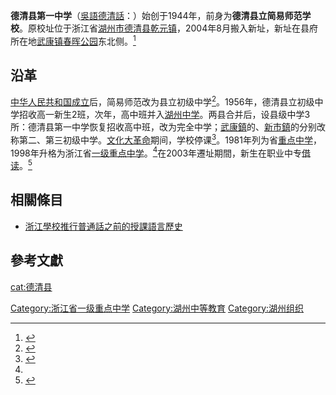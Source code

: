 {{coord|30.54431|119.98117|display=title}}
'''德清县第一中学'''（[[吳語|吳語]][[德清話|德清話]]：）始创于1944年，前身为'''德清县立简易师范学校'''。原校址位于浙江省[[湖州市|湖州市]][[德清县|德清县]][[乾元镇|乾元镇]]，2004年8月搬入新址，新址在县府所在地[[武康镇|武康镇]][[春晖公园|春晖公园]]东北侧。<ref name="school">{{cite news|title=一中簡介|date=|publisher=浙江省德清县第一中学|author=|url=http://www.zjdqyz.com/web/xxjs.asp|archiveurl=https://web.archive.org/web/20080627072846/http://www.zjdqyz.com/web/xxjs.asp|archivedate=2008-06-27|accessdate=2020-09-07|dead-url=no}}</ref>

== 沿革 ==
[[中华人民共和国成立|中华人民共和国成立]]后，简易师范改为县立初级中学<ref>{{Cite book|title=中国校歌大系|last=《中国校歌大系》编辑委员会编|first=|publisher=北京：[[大众文艺出版社|大众文艺出版社]]|year=2000.08|isbn=7-80094-933-8|location=|pages=840}}</ref>。1956年，德清县立初级中学招收高一新生2班，次年，高中班并入[[湖州中学|湖州中学]]。两县合并后，设县级中学3所：德清县第一中学恢复招收高中班，改为完全中学；[[武康鎮|武康鎮]]的、[[新市鎮|新市鎮]]的分别改称第二、第三初级中学。[[文化大革命|文化大革命]]期间，学校停课<ref>{{Cite book|title=德清县志|last=来光和主编；《德清县志》纂委员会编|first=|publisher=杭州：浙江人民出版社|year=1992.02|isbn=7-213-00736-X|location=|pages=498}}</ref>。1981年列为省[[重点中学|重点中学]]，1998年升格为浙江省[[一级重点中学|一级重点中学]]。<ref name="school"/>在2003年遷址期間，新生在职业中专[[借读|借读]]。<ref>{{cite news|title=从工厂托儿所到美好的德清县第一中学 德清教育这样改变|date=2018-10-25|publisher=新蓝网·浙江网络广播电视台|author=周萍萍|url=http://n.cztv.com/news/13023479.html|archiveurl=https://web.archive.org/web/20200907205855/http://n.cztv.com/news/13023479.html|archivedate=2020-09-07|accessdate=2020-09-07|dead-url=no}}</ref>

==相關條目==
*[[浙江省使用普通話與方言的歷史|浙江學校推行普通話之前的授課語言歷史]]

==參考文獻==

{{REFLIST}}
[[cat:德清县|cat:德清县]]
[[Category:浙江省一级重点中学|Category:浙江省一级重点中学]]
[[Category:湖州中等教育|Category:湖州中等教育]]
[[Category:湖州组织|Category:湖州组织]]
